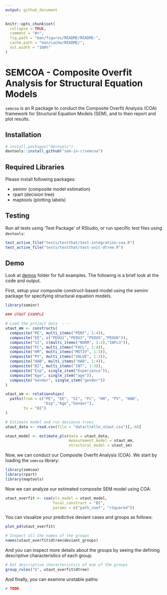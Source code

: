 ```yaml
---
output: github_document
---
```


<!-- README.md is generated from README.Rmd. Please edit that file -->

```r
knitr::opts_chunk$set(
  collapse = TRUE,
  comment = "#>",
  fig.path = "man/figures/README/README-",
  cache.path = "man/cache/README/",
  out.width = "100%"
)
```

# SEMCOA - Composite Overfit Analysis for Structural Equation Models

`semcoa` is an R package to conduct the Composite Overfit Analysis (COA) framework for Structural Equation Models (SEM), and to then report and plot results.

## Installation

```r
# install.packages("devtools")
devtools::install_github("sem-in-r/semcoa")
```

## Required Libraries

Please install following packages:

- seminr    (composite model estimation)
- rpart     (decision tree)
- maptools  (plotting labels)

## Testing

Run all tests using 'Test Package' of RStudio, or run specific test files using `devtools`:

```r
test_active_file("tests/testthat/test-integration-coa.R")
test_active_file("tests/testthat/test-unit-dtree.R")
```

## Demo

Look at [demos](demos/) folder for full examples. The following is a brief look at the code and output.

First, setup your composite construct-based model using the seminr package for specifying structural equation models.

```r
library(seminr)

### UTAUT EXAMPLE

# Load the project data  ----
utaut_mm <- constructs(
  composite("PE", multi_items("PERF", 1:4)),
  composite("EE", c("PEOU1","PEOU3","PEOU5","PEOU6")),
  composite("SI", c(multi_items("NORM", 1:2),"INFL3")),
  composite("FC", multi_items("FACL", 1:4)),
  composite("HM", multi_items("MOTIV", 1:3)),
  composite("PV", multi_items("VALUE", 1:3)),
  composite("HAB", multi_items("HAB", 1:4)),
  composite("BI", multi_items("INT", 1:3)),
  composite("Exp", single_item("Experience")),
  composite("Age", single_item("age")),
  composite("Gender", single_item("gender"))
)

utaut_sm <- relationships(
  paths(from = c("PE", "EE", "SI", "FC", "HM", "PV", "HAB",
                 "Exp","Age","Gender"),
        to = "BI")
)

# Estimate model and run deviance trees
utaut_data <- read.csv(file = "data/trello_utaut.csv")[,-66]

utaut_model <- estimate_pls(data = utaut_data,
                            measurement_model = utaut_mm,
                            structural_model = utaut_sm)
```


Now, we can conduct our Composite Overfit Analysis (COA). We start by loading the `semcoa` library:

```r
library(semcoa)
library(rpart)
library(maptools)
```

Now we can analyze our estimated composite SEM model using COA:

```r
utaut_overfit <- coa(pls_model = utaut_model, 
                     focal_construct = "BI",
                     params = c("path_coef", "rSquared"))
```

You can visualize your predictive deviant cases and groups as follows:

```r
plot_pd(utaut_overfit)

# Inspect all the names of the groups
names(utaut_overfit$dtree$deviant_groups)
```

And you can inspect more details about the groups by seeing the defining descriptive characteristics of each group.

```r
# Get descriptive characteristics of one of the groups
group_rules("b", utaut_overfit$dtree)
```

And finally, you can examine unstable paths:

```r
# TODO
```
